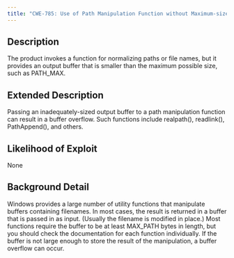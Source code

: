 ```yaml
---
title: "CWE-785: Use of Path Manipulation Function without Maximum-sized Buffer"
---
```


## Description
The product invokes a function for normalizing paths or file names, but it provides an output buffer that is smaller than the maximum possible size, such as PATH_MAX.

## Extended Description
Passing an inadequately-sized output buffer to a path manipulation function can result in a buffer overflow. Such functions include realpath(), readlink(), PathAppend(), and others.

## Likelihood of Exploit
None

## Background Detail
Windows provides a large number of utility functions that manipulate buffers containing filenames. In most cases, the result is returned in a buffer that is passed in as input. (Usually the filename is modified in place.) Most functions require the buffer to be at least MAX_PATH bytes in length, but you should check the documentation for each function individually. If the buffer is not large enough to store the result of the manipulation, a buffer overflow can occur.
        